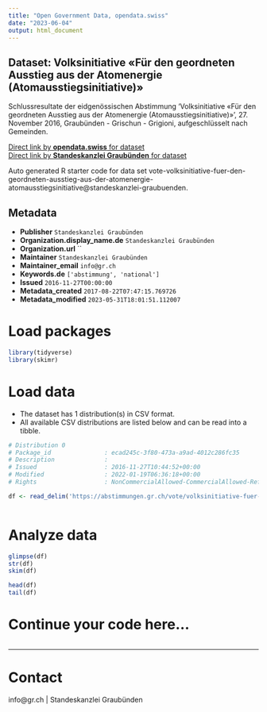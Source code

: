 ```yaml
---
title: "Open Government Data, opendata.swiss"
date: "2023-06-04"
output: html_document
---
```


## Dataset: Volksinitiative «Für den geordneten Ausstieg aus der Atomenergie (Atomausstiegsinitiative)»

Schlussresultate der eidgenössischen Abstimmung 'Volksinitiative «Für den geordneten Ausstieg aus der Atomenergie (Atomausstiegsinitiative)»', 27. November 2016, Graubünden - Grischun - Grigioni, aufgeschlüsselt nach Gemeinden.

[Direct link by **opendata.swiss** for dataset](https://opendata.swiss/de/dataset/volksinitiative-fur-den-geordneten-ausstieg-aus-der-atomenergie-atomausstiegsinitiative)<br>
[Direct link by **Standeskanzlei Graubünden** for dataset](https://abstimmungen.gr.ch/vote/volksinitiative-fuer-den-geordneten-ausstieg-aus-der-atomenergie-atomausstiegsinitiative/data)

Auto generated R starter code for data set vote-volksinitiative-fuer-den-geordneten-ausstieg-aus-der-atomenergie-atomausstiegsinitiative@standeskanzlei-graubuenden.

## Metadata

- **Publisher** `Standeskanzlei Graubünden`
- **Organization.display_name.de** `Standeskanzlei Graubünden`
- **Organization.url** ``
- **Maintainer** `Standeskanzlei Graubünden`
- **Maintainer_email** `info@gr.ch`
- **Keywords.de** `['abstimmung', 'national']`
- **Issued** `2016-11-27T00:00:00`
- **Metadata_created** `2017-08-22T07:47:15.769726`
- **Metadata_modified** `2023-05-31T18:01:51.112007`


# Load packages

```r

library(tidyverse)
library(skimr)

```

# Load data

-   The dataset has 1 distribution(s) in CSV format.
-   All available CSV distributions are listed below and can be read into a tibble.

```r

# Distribution 0
# Package_id               : ecad245c-3f80-473a-a9ad-4012c286fc35
# Description              : 
# Issued                   : 2016-11-27T10:44:52+00:00
# Modified                 : 2022-01-19T06:36:18+00:00
# Rights                   : NonCommercialAllowed-CommercialAllowed-ReferenceRequired

df <- read_delim('https://abstimmungen.gr.ch/vote/volksinitiative-fuer-den-geordneten-ausstieg-aus-der-atomenergie-atomausstiegsinitiative/data-csv')



```

# Analyze data

```r

glimpse(df)
str(df)
skim(df)

head(df)
tail(df)

```

# Continue your code here...

```r

```

------------------------------------------------------------------------

# Contact

info@gr.ch | Standeskanzlei Graubünden
